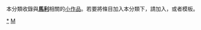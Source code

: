 {{Catnav|頁面分類|地理|大洲|非洲|非洲国家|馬利}}
{{Catnav|頁面分類|地理|国家|非洲国家|馬利}}
{{hiddencat}}
{{WPSS-cat}}
本分類收錄與'''[[馬利|馬利]]'''相關的[[Wikipedia:小作品|小作品]]。若要將條目加入本分類下，請加入'''{{tl|Mali-stub}}'''，或者'''{{tl|馬利小作品}}'''模板。

[[Category:馬利|*]]
[[Category:非洲小作品|M]]